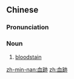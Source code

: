 ==Chinese==
{{zh-forms|s=血迹}}

===Pronunciation===
{{zh-pron
|m=xuèjì,xuějì,xiějì,xiějī,1nb=standard in Mainland,2nb=variant in Mainland,3nb=colloquial in Mainland,4nb=standard in Taiwan
|c=hyut3 zik1
|mn=qz,tp,xm:huih-liah/kh,zz:hoeh-jiah/qz:hiat-chiak/tw,xm,zz:hiat-chek
|cat=n
}}

===Noun===
{{zh-noun}}

# [[bloodstain]]

[[zh-min-nan:血跡]]
[[zh:血跡]]